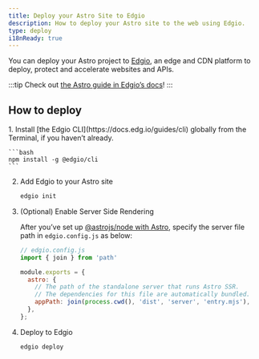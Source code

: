 ```yaml
---
title: Deploy your Astro Site to Edgio
description: How to deploy your Astro site to the web using Edgio.
type: deploy
i18nReady: true
---
```


You can deploy your Astro project to [Edgio](https://www.edg.io/), an edge and CDN platform to deploy, protect and accelerate websites and APIs.

:::tip
Check out [the Astro guide in Edgio’s docs](https://docs.edg.io/guides/astro)!
:::

## How to deploy

<Steps>
1. Install [the Edgio CLI](https://docs.edg.io/guides/cli) globally from the Terminal, if you haven’t already.

    ```bash
    npm install -g @edgio/cli
    ```

2. Add Edgio to your Astro site

    ```bash
    edgio init
    ```

3. (Optional) Enable Server Side Rendering

    After you’ve set up [@astrojs/node with Astro](/en/guides/integrations-guide/node/), specify the server file path in `edgio.config.js` as below:

    ```js ins={2,5-9}
    // edgio.config.js
    import { join } from 'path'

    module.exports = {
      astro: {
        // The path of the standalone server that runs Astro SSR.
        // The dependencies for this file are automatically bundled.
        appPath: join(process.cwd(), 'dist', 'server', 'entry.mjs'),
      },
    };
    ```

4. Deploy to Edgio

    ```bash
    edgio deploy
    ```
</Steps>
